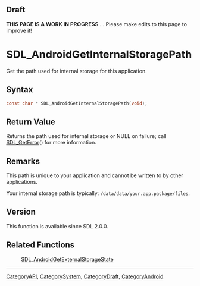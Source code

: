 == Draft ==

'''THIS PAGE IS A WORK IN PROGRESS''' ... Please make edits to this page to improve it!


<!-- #*^*^*^*^*See https://wiki.libsdl.org/SGFunctions for details on editing this page*^*^*^*^* -->
= SDL_AndroidGetInternalStoragePath =

Get the path used for internal storage for this application.

== Syntax ==

<syntaxhighlight lang='c'>
const char * SDL_AndroidGetInternalStoragePath(void);
</syntaxhighlight>

== Return Value ==

Returns the path used for internal storage or NULL on failure; call
[[SDL_GetError]]() for more information.

== Remarks ==

This path is unique to your application and cannot be written to by other
applications.

Your internal storage path is typically:
<code>/data/data/your.app.package/files</code>.

== Version ==

This function is available since SDL 2.0.0.

== Related Functions ==

:[[SDL_AndroidGetExternalStorageState]]

----
[[CategoryAPI]], [[CategorySystem]], [[CategoryDraft]], [[CategoryAndroid]]
<!-- #See the Style Guide for instructions on editing the footer. -->


